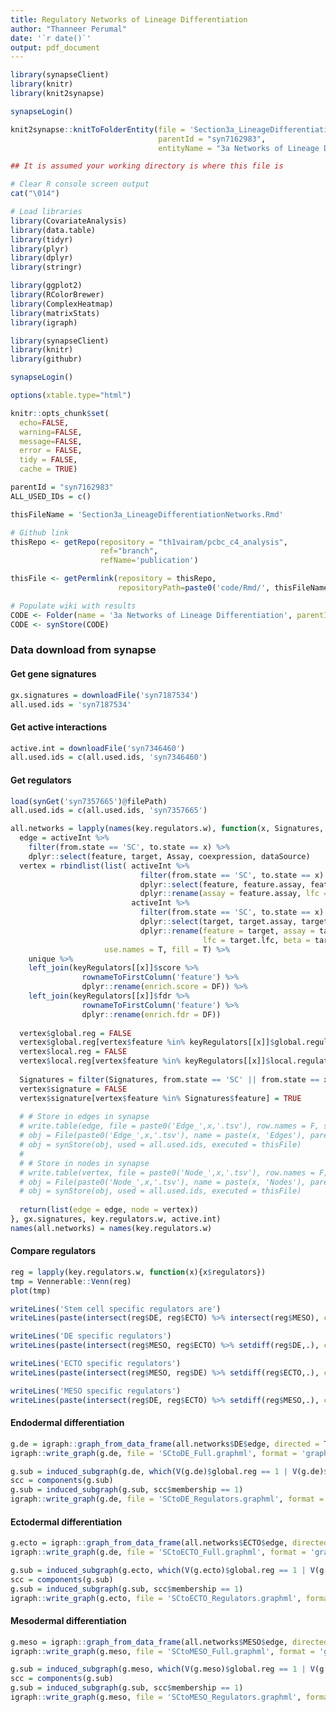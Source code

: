 ```yaml
---
title: Regulatory Networks of Lineage Differentiation 
author: "Thanneer Perumal"
date: '`r date()`'
output: pdf_document
---
```

```r
library(synapseClient)
library(knitr)
library(knit2synapse)

synapseLogin()

knit2synapse::knitToFolderEntity(file = 'Section3a_LineageDifferentiationNetworks.Rmd',
                                 parentId = "syn7162983",
                                 entityName = "3a Networks of Lineage Differentiation")
```

```r
## It is assumed your working directory is where this file is

# Clear R console screen output
cat("\014")

# Load libraries
library(CovariateAnalysis)
library(data.table)
library(tidyr)
library(plyr)
library(dplyr)
library(stringr)

library(ggplot2)
library(RColorBrewer)
library(ComplexHeatmap)
library(matrixStats)
library(igraph)

library(synapseClient)
library(knitr)
library(githubr)

synapseLogin()

options(xtable.type="html")

knitr::opts_chunk$set(
  echo=FALSE,
  warning=FALSE,
  message=FALSE,
  error = FALSE,
  tidy = FALSE,
  cache = TRUE)
```

```r
parentId = "syn7162983"
ALL_USED_IDs = c()

thisFileName = 'Section3a_LineageDifferentiationNetworks.Rmd'

# Github link
thisRepo <- getRepo(repository = "th1vairam/pcbc_c4_analysis", 
                    ref="branch", 
                    refName='publication')

thisFile <- getPermlink(repository = thisRepo,
                        repositoryPath=paste0('code/Rmd/', thisFileName))

# Populate wiki with results
CODE <- Folder(name = '3a Networks of Lineage Differentiation', parentId = 'syn7162983')
CODE <- synStore(CODE)
```

### Data download from synapse
#### Get gene signatures
```r
gx.signatures = downloadFile('syn7187534')
all.used.ids = 'syn7187534'
```

#### Get active interactions
```r
active.int = downloadFile('syn7346460')
all.used.ids = c(all.used.ids, 'syn7346460')
```

#### Get regulators
```r
load(synGet('syn7357665')@filePath)
all.used.ids = c(all.used.ids, 'syn7357665')
```

```r
all.networks = lapply(names(key.regulators.w), function(x, Signatures, keyRegulators, activeInt){
  edge = activeInt %>%
    filter(from.state == 'SC', to.state == x) %>%
    dplyr::select(feature, target, Assay, coexpression, dataSource)
  vertex = rbindlist(list( activeInt %>%
                             filter(from.state == 'SC', to.state == x) %>%
                             dplyr::select(feature, feature.assay, feature.lfc, feature.beta, feature.fdr) %>%
                             dplyr::rename(assay = feature.assay, lfc = feature.lfc, beta = feature.beta, fdr = feature.fdr),
                           activeInt %>%
                             filter(from.state == 'SC', to.state == x) %>%
                             dplyr::select(target, target.assay, target.lfc, target.beta, target.fdr) %>%
                             dplyr::rename(feature = target, assay = target.assay, 
                                           lfc = target.lfc, beta = target.beta, fdr = target.fdr)),
                     use.names = T, fill = T) %>%
    unique %>%
    left_join(keyRegulators[[x]]$score %>%
                rownameToFirstColumn('feature') %>%
                dplyr::rename(enrich.score = DF)) %>%
    left_join(keyRegulators[[x]]$fdr %>%
                rownameToFirstColumn('feature') %>%
                dplyr::rename(enrich.fdr = DF))
  
  vertex$global.reg = FALSE
  vertex$global.reg[vertex$feature %in% keyRegulators[[x]]$global.regulators] = TRUE
  vertex$local.reg = FALSE
  vertex$local.reg[vertex$feature %in% keyRegulators[[x]]$local.regulators] = TRUE
  
  Signatures = filter(Signatures, from.state == 'SC' || from.state == x)
  vertex$signature = FALSE
  vertex$signature[vertex$feature %in% Signatures$feature] = TRUE
  
  # # Store in edges in synapse
  # write.table(edge, file = paste0('Edge_',x,'.tsv'), row.names = F, sep = '\t', quote=F)
  # obj = File(paste0('Edge_',x,'.tsv'), name = paste(x, 'Edges'), parentId = CODE$properties$id)
  # obj = synStore(obj, used = all.used.ids, executed = thisFile)
  # 
  # # Store in nodes in synapse
  # write.table(vertex, file = paste0('Node_',x,'.tsv'), row.names = F, sep = '\t', quote=F)
  # obj = File(paste0('Node_',x,'.tsv'), name = paste(x, 'Nodes'), parentId = CODE$properties$id)
  # obj = synStore(obj, used = all.used.ids, executed = thisFile)
  
  return(list(edge = edge, node = vertex))
}, gx.signatures, key.regulators.w, active.int)
names(all.networks) = names(key.regulators.w)
```

#### Compare regulators
```r
reg = lapply(key.regulators.w, function(x){x$regulators})
tmp = Vennerable::Venn(reg)
plot(tmp)

writeLines('Stem cell specific regulators are')
writeLines(paste(intersect(reg$DE, reg$ECTO) %>% intersect(reg$MESO), collapse = ', '))

writeLines('DE specific regulators')
writeLines(paste(intersect(reg$MESO, reg$ECTO) %>% setdiff(reg$DE,.), collapse = ', '))

writeLines('ECTO specific regulators')
writeLines(paste(intersect(reg$MESO, reg$DE) %>% setdiff(reg$ECTO,.), collapse = ', '))

writeLines('MESO specific regulators')
writeLines(paste(intersect(reg$DE, reg$ECTO) %>% setdiff(reg$MESO,.), collapse = ', '))
```

#### Endodermal differentiation
```r
g.de = igraph::graph_from_data_frame(all.networks$DE$edge, directed = T, vertices = all.networks$DE$node)
igraph::write_graph(g.de, file = 'SCtoDE_Full.graphml', format = 'graphml')

g.sub = induced_subgraph(g.de, which(V(g.de)$global.reg == 1 | V(g.de)$local.reg == 1))# | V(g.de)$signature == 1
scc = components(g.sub)
g.sub = induced_subgraph(g.sub, scc$membership == 1)
igraph::write_graph(g.de, file = 'SCtoDE_Regulators.graphml', format = 'graphml')
```

#### Ectodermal differentiation
```r
g.ecto = igraph::graph_from_data_frame(all.networks$ECTO$edge, directed = T, vertices = all.networks$ECTO$node)
igraph::write_graph(g.de, file = 'SCtoECTO_Full.graphml', format = 'graphml')

g.sub = induced_subgraph(g.ecto, which(V(g.ecto)$global.reg == 1 | V(g.ecto)$local.reg == 1))# | V(g.ecto)$signature == 1
scc = components(g.sub)
g.sub = induced_subgraph(g.sub, scc$membership == 1)
igraph::write_graph(g.ecto, file = 'SCtoECTO_Regulators.graphml', format = 'graphml')
```

#### Mesodermal differentiation
```r
g.meso = igraph::graph_from_data_frame(all.networks$MESO$edge, directed = T, vertices = all.networks$MESO$node)
igraph::write_graph(g.meso, file = 'SCtoMESO_Full.graphml', format = 'graphml')

g.sub = induced_subgraph(g.meso, which(V(g.meso)$global.reg == 1 | V(g.meso)$local.reg == 1))# | V(g.meso)$signature == 1
scc = components(g.sub)
g.sub = induced_subgraph(g.sub, scc$membership == 1)
igraph::write_graph(g.meso, file = 'SCtoMESO_Regulators.graphml', format = 'graphml')
```